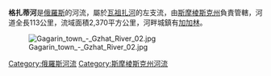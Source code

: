 {{expand|time=2013-12-02T10:28:57+00:00}}
{{unreferenced|time=2013-12-02T10:28:57+00:00}}
'''格扎蒂河'''是[[俄羅斯|俄羅斯]]的河流，屬於[[瓦祖扎河|瓦祖扎河]]的左支流，由[[斯摩棱斯克州|斯摩棱斯克州]]負責管轄，河道全長113公里，流域面積2,370平方公里，河畔城鎮有[[加加林_(斯摩棱斯克州)|加加林]]。

[[Image:Gagarin_town_-_Gzhat_River_02.jpg|thumb]]

{{Russia-geo-stub}}
[[Category:俄羅斯河流|Category:俄羅斯河流]]
[[Category:斯摩棱斯克州河流|Category:斯摩棱斯克州河流]]